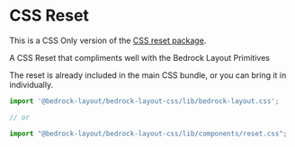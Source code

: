 
<Meta title="CSS Only/components/reset.css" />

# CSS Reset

This is a CSS Only version of the [CSS reset package](/?path=/docs/css-reset--page).

A CSS Reset that compliments well with the Bedrock Layout Primitives

The reset is already included in the main CSS bundle, or you can bring it in individually.

```javascript
import '@bedrock-layout/bedrock-layout-css/lib/bedrock-layout.css';

// or

import "@bedrock-layout/bedrock-layout-css/lib/components/reset.css";
```
